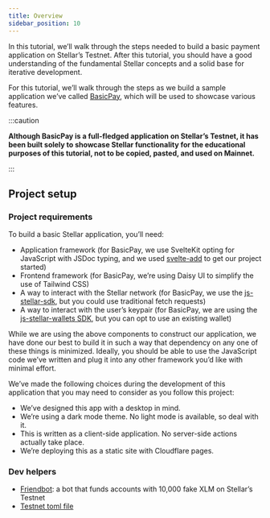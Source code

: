 ```yaml
---
title: Overview
sidebar_position: 10
---
```


In this tutorial, we’ll walk through the steps needed to build a basic payment application on Stellar’s Testnet. After this tutorial, you should have a good understanding of the fundamental Stellar concepts and a solid base for iterative development.

For this tutorial, we’ll walk through the steps as we build a sample application we’ve called [BasicPay](https://basicpay.pages.dev), which will be used to showcase various features.

:::caution

**Although BasicPay is a full-fledged application on Stellar’s Testnet, it has been built solely to showcase Stellar functionality for the educational purposes of this tutorial, not to be copied, pasted, and used on Mainnet.**

:::

## Project setup

### Project requirements

To build a basic Stellar application, you’ll need:

- Application framework (for BasicPay, we use SvelteKit opting for JavaScript with JSDoc typing, and we used [svelte-add](https://github.com/svelte-add/svelte-add) to get our project started)
- Frontend framework (for BasicPay, we’re using Daisy UI to simplify the use of Tailwind CSS)
- A way to interact with the Stellar network (for BasicPay, we use the [js-stellar-sdk](https://github.com/stellar/js-stellar-sdk), but you could use traditional fetch requests)
- A way to interact with the user’s keypair (for BasicPay, we are using the [js-stellar-wallets SDK](https://github.com/stellar/js-stellar-wallets), but you can opt to use an existing wallet)

While we are using the above components to construct our application, we have done our best to build it in such a way that dependency on any one of these things is minimized. Ideally, you should be able to use the JavaScript code we’ve written and plug it into any other framework you’d like with minimal effort.

We’ve made the following choices during the development of this application that you may need to consider as you follow this project:

- We’ve designed this app with a desktop in mind.
- We’re using a dark mode theme. No light mode is available, so deal with it.
- This is written as a client-side application. No server-side actions actually take place.
- We’re deploying this as a static site with Cloudflare pages.

### Dev helpers

- [Friendbot](https://friendbot.stellar.org/): a bot that funds accounts with 10,000 fake XLM on Stellar’s Testnet
- [Testnet toml file](https://testanchor.stellar.org/.well-known/stellar.toml)
